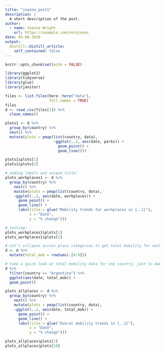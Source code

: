 ```yaml
---
title: "joanna_post1"
description: |
  A short description of the post.
author:
  - name: Joanna Wright
    url: https://example.com/norajones
date: 05-08-2020
output:
  distill::distill_article:
    self_contained: false
---
```


```r
knitr::opts_chunk$set(echo = FALSE)

library(ggplot2)
library(tidyverse)
library(glue)
library(janitor)

```

```r
files <- list.files(here::here("data"),
                    full.names = TRUE)
files
d <- read_csv(files[1]) %>%
  clean_names()
```

```r

plots1 <- d %>% 
  group_by(country) %>% 
  nest() %>% 
  mutate(plots = pmap(list(country, data),
                      ~ggplot(..2, aes(date, parks)) +
                        geom_point() + 
                        geom_line()))

plots1$plots[1]
plots1$plots[2]

```

```r

# adding labels and unique title: 
plots_workplaces1 <- d %>%
  group_by(country) %>% 
    nest() %>%
    mutate(plots = pmap(list(country, data),
    ~ggplot(..2, aes(date, workplaces)) +
      geom_point() + 
      geom_line() + 
      labs(title = glue("Mobility trends for workplaces in {..1}"),
           x = "Date", 
           y = "% change")))

# testing: 
plots_workplaces1$plots[1]
plots_workplaces1$plots[2]

```

```r

# Let's collapse across place categories to get total mobility for each day, in each country:
d <- d %>%
  mutate(total_mob = rowSums(.[4:9]))

# take a quick look at total mobility data for one country, just to make sure the rowSums worked like we'd expect: 
d %>% 
  filter(country == "Argentina") %>%
  ggplot(aes(date, total_mob)) +
  geom_point()

plots_allplaces <- d %>%
  group_by(country) %>% 
    nest() %>%
    mutate(plots = pmap(list(country, data),
    ~ggplot(..2, aes(date, total_mob)) +
      geom_point() + 
      geom_line() + 
      labs(title = glue("Overal mobility trends in {..1}"),
           x = "Date", 
           y = "% change")))

plots_allplaces$plots[1]
plots_allplaces$plots[10]

```

